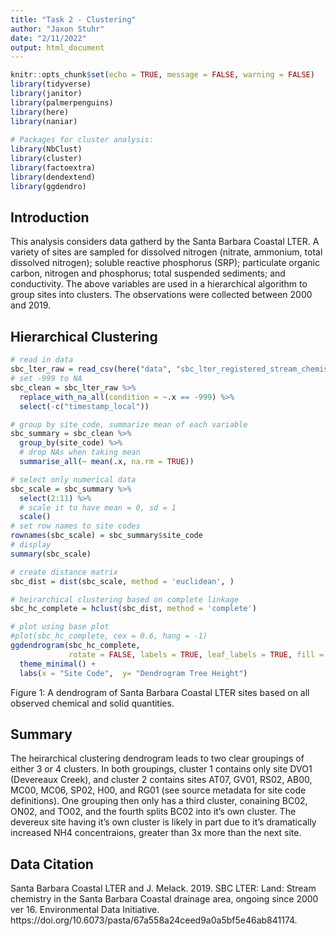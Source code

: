 ```yaml
---
title: "Task 2 - Clustering"
author: "Jaxon Stuhr"
date: "2/11/2022"
output: html_document
---
```

```r
knitr::opts_chunk$set(echo = TRUE, message = FALSE, warning = FALSE)
library(tidyverse)
library(janitor)
library(palmerpenguins)
library(here)
library(naniar)
 
# Packages for cluster analysis:
library(NbClust)
library(cluster)
library(factoextra)
library(dendextend)
library(ggdendro)
```

## Introduction

This analysis considers data gatherd by the Santa Barbara Coastal LTER. A variety of sites are sampled for dissolved nitrogen (nitrate, ammonium, total dissolved nitrogen); soluble reactive phosphorus (SRP); particulate organic carbon, nitrogen and phosphorus; total suspended sediments; and conductivity. The above variables are used in a hierarchical algorithm to group sites into clusters. The observations were collected between 2000 and 2019. 

## Hierarchical Clustering

```r
# read in data
sbc_lter_raw = read_csv(here("data", "sbc_lter_registered_stream_chemistry.csv"))
# set -999 to NA
sbc_clean = sbc_lter_raw %>% 
  replace_with_na_all(condition = ~.x == -999) %>% 
  select(-c("timestamp_local"))
```

```r
# group by site_code, summarize mean of each variable
sbc_summary = sbc_clean %>% 
  group_by(site_code) %>% 
  # drop NAs when taking mean
  summarise_all(~ mean(.x, na.rm = TRUE))
```


```r
# select only numerical data
sbc_scale = sbc_summary %>% 
  select(2:11) %>%
  # scale it to have mean = 0, sd = 1
  scale()
# set row names to site codes
rownames(sbc_scale) = sbc_summary$site_code
# display
summary(sbc_scale)
```

```r
# create distance matrix
sbc_dist = dist(sbc_scale, method = 'euclidean', )

# heirarchical clustering based on complete linkage
sbc_hc_complete = hclust(sbc_dist, method = 'complete')

# plot using base plot
#plot(sbc_hc_complete, cex = 0.6, hang = -1)
ggdendrogram(sbc_hc_complete, 
             rotate = FALSE, labels = TRUE, leaf_labels = TRUE, fill = "blue") +
  theme_minimal() +
  labs(x = "Site Code",  y= "Dendrogram Tree Height")
```

Figure 1: A dendrogram of Santa Barbara Coastal LTER sites based on all observed chemical and solid quantities. 


## Summary

The heirarchical clustering dendrogram leads to two clear groupings of either 3 or 4 clusters. In both groupings, cluster 1 contains only site DVO1 (Devereaux Creek), and cluster 2 contains sites AT07, GV01, RS02, AB00, MC00, MC06, SP02, H00, and RG01 (see source metadata for site code definitions). One grouping then only has a third cluster, conaining BC02, ON02, and TO02, and the fourth splits BC02 into it's own cluster. The devereux site having it's own cluster is likely in part due to it's dramatically increased NH4 concentraions, greater than 3x more than the next site. 

## Data Citation

Santa Barbara Coastal LTER and J. Melack. 2019. SBC LTER: Land: Stream chemistry in the Santa Barbara Coastal drainage area, ongoing since 2000 ver 16. Environmental Data Initiative. https://doi.org/10.6073/pasta/67a558a24ceed9a0a5bf5e46ab841174. 